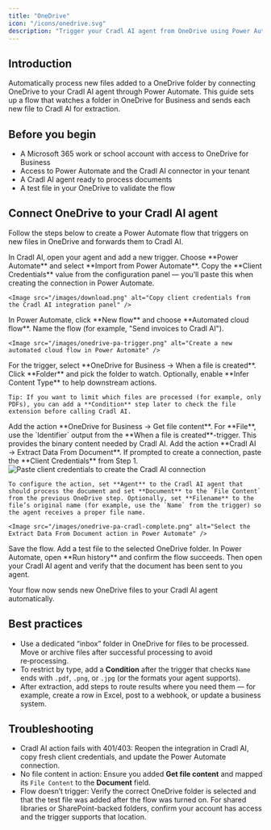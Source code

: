 ```yaml
---
title: "OneDrive"
icon: "/icons/onedrive.svg"
description: "Trigger your Cradl AI agent from OneDrive using Power Automate."
---
```



## Introduction
Automatically process new files added to a OneDrive folder by connecting OneDrive to your Cradl AI agent through Power Automate. This guide sets up a flow that watches a folder in OneDrive for Business and sends each new file to Cradl AI for extraction.

## Before you begin
- A Microsoft 365 work or school account with access to OneDrive for Business
- Access to Power Automate and the Cradl AI connector in your tenant
- A Cradl AI agent ready to process documents
- A test file in your OneDrive to validate the flow

## Connect OneDrive to your Cradl AI agent
Follow the steps below to create a Power Automate flow that triggers on new files in OneDrive and forwards them to Cradl AI.

<Steps>
  <Step title="Enable the Power Automate trigger in Cradl AI">
    In Cradl AI, open your agent and add a new trigger. Choose **Power Automate** and select **Import from Power Automate**. Copy the **Client Credentials** value from the configuration panel — you’ll paste this when creating the connection in Power Automate.

    <Image src="/images/download.png" alt="Copy client credentials from the Cradl AI integration panel" />
  </Step>

  <Step title="Create a new automated flow in Power Automate">
    In Power Automate, click **New flow** and choose **Automated cloud flow**. Name the flow (for example, "Send invoices to Cradl AI").

    <Image src="/images/onedrive-pa-trigger.png" alt="Create a new automated cloud flow in Power Automate" />
  </Step>

  <Step title="Add the OneDrive trigger">
    For the trigger, select **OneDrive for Business → When a file is created**. Click **Folder** and pick the folder to watch. Optionally, enable **Infer Content Type** to help downstream actions.
    
    Tip: If you want to limit which files are processed (for example, only PDFs), you can add a **Condition** step later to check the file extension before calling Cradl AI.
  </Step>

  <Step title="Get the file content">
    Add the action **OneDrive for Business → Get file content**. For **File**, use the `Identifier` output from the **When a file is created**-trigger. This provides the binary content needed by Cradl AI.
  </Step>

  <Step title="Set up the Cradl AI action">
    Add the action **Cradl AI → Extract Data From Document**. If prompted to create a connection, paste the **Client Credentials** from Step 1.
    <Image src="/images/Screenshotfrom2025-10-0815-46-33.png" alt="Paste client credentials to create the Cradl AI connection" />
    
    To configure the action, set **Agent** to the Cradl AI agent that should process the document and set **Document** to the `File Content` from the previous OneDrive step. Optionally, set **Filename** to the file’s original name (for example, use the `Name` from the trigger) so the agent receives a proper file name.

    <Image src="/images/onedrive-pa-cradl-complete.png" alt="Select the Extract Data From Document action in Power Automate" />
  </Step>

  <Step title="Test and turn on your flow">
    Save the flow. Add a test file to the selected OneDrive folder. In Power Automate, open **Run history** and confirm the flow succeeds. Then open your Cradl AI agent and verify that the document has been sent to you agent.
  </Step>
</Steps>

Your flow now sends new OneDrive files to your Cradl AI agent automatically.

## Best practices
- Use a dedicated “inbox” folder in OneDrive for files to be processed. Move or archive files after successful processing to avoid re‑processing.
- To restrict by type, add a **Condition** after the trigger that checks `Name` ends with `.pdf`, `.png`, or `.jpg` (or the formats your agent supports).
- After extraction, add steps to route results where you need them — for example, create a row in Excel, post to a webhook, or update a business system.

## Troubleshooting
- Cradl AI action fails with 401/403: Reopen the integration in Cradl AI, copy fresh client credentials, and update the Power Automate connection.
- No file content in action: Ensure you added **Get file content** and mapped its `File Content` to the **Document** field.
- Flow doesn’t trigger: Verify the correct OneDrive folder is selected and that the test file was added after the flow was turned on. For shared libraries or SharePoint-backed folders, confirm your account has access and the trigger supports that location.
